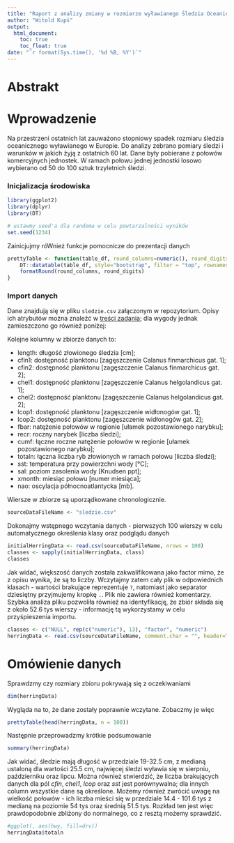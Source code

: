 ```yaml
---
title: "Raport z analizy zmiany w rozmiarze wyławianego Śledzia Oceanicznego"
author: "Witold Kupś"
output: 
  html_document:
    toc: true
    toc_float: true
date: "`r format(Sys.time(), '%d %B, %Y')`"
---
```

# Abstrakt

# Wprowadzenie

Na przestrzeni ostatnich lat zauważono stopniowy spadek rozmiaru śledzia oceanicznego wyławianego w Europie. Do analizy zebrano pomiary śledzi i warunków w jakich żyją z ostatnich 60 lat. Dane były pobierane z połowów komercyjnych jednostek. W ramach połowu jednej jednostki losowo wybierano od 50 do 100 sztuk trzyletnich śledzi.

### Inicjalizacja środowiska
```r
library(ggplot2)
library(dplyr)
library(DT)

# ustawmy seed'a dla randoma w celu powtarzalności wyników
set.seed(1234)

```

Zainicjujmy róWnież funkcje pomocnicze do prezentacji danych
```r
prettyTable <- function(table_df, round_columns=numeric(), round_digits=2) {
    DT::datatable(table_df, style="bootstrap", filter = "top", rownames = FALSE, extensions = "Buttons", options = list(dom = 'Bfrtip', buttons = c('copy', 'csv', 'excel', 'pdf', 'print'))) %>%
    formatRound(round_columns, round_digits)
}
```



### Import danych

Dane znajdują się w pliku `sledzie.csv` załączonym w repozytorium. Opisy ich atrybutów można znaleźć w [treści zadania](http://www.cs.put.poznan.pl/alabijak/emd/projekt/projekt_analiza.html); dla wygody jednak zamieszczono go również poniżej:

Kolejne kolumny w zbiorze danych to:

- length: długość złowionego śledzia [cm];
- cfin1: dostępność planktonu [zagęszczenie Calanus finmarchicus gat. 1];
- cfin2: dostępność planktonu [zagęszczenie Calanus finmarchicus gat. 2];
- chel1: dostępność planktonu [zagęszczenie Calanus helgolandicus gat. 1];
- chel2: dostępność planktonu [zagęszczenie Calanus helgolandicus gat. 2];
- lcop1: dostępność planktonu [zagęszczenie widłonogów gat. 1];
- lcop2: dostępność planktonu [zagęszczenie widłonogów gat. 2];
- fbar: natężenie połowów w regionie [ułamek pozostawionego narybku];
- recr: roczny narybek [liczba śledzi];
- cumf: łączne roczne natężenie połowów w regionie [ułamek pozostawionego narybku];
- totaln: łączna liczba ryb złowionych w ramach połowu [liczba śledzi];
- sst: temperatura przy powierzchni wody [°C];
- sal: poziom zasolenia wody [Knudsen ppt];
- xmonth: miesiąc połowu [numer miesiąca];
- nao: oscylacja północnoatlantycka [mb].

Wiersze w zbiorze są uporządkowane chronologicznie.
```r
sourceDataFileName <- "sledzie.csv"
```

Dokonajmy wstępnego wczytania danych - pierwszych 100 wierszy w celu automatycznego określenia klasy oraz podglądu danych
```r
initialHerringData <- read.csv(sourceDataFileName, nrows = 100)
classes <- sapply(initialHerringData, class)
classes
```
Jak widać, większość danych została zakwalifikowana jako factor mimo, że z opisu wynika, że są to liczby. Wczytajmy zatem cały plik w odpowiednich klasach - wartości brakujące reprezentuje `?`, natomiast jako separator dziesiętny przyjmujemy kropkę `.`. Plik nie zawiera również komentarzy.
Szybka analiza pliku pozwoliła również na identyfikację, że zbiór składa się z około 52.6 tys wierszy - informację tą wykorzystamy w celu przyśpieszenia importu.
```r
classes <- c("NULL", rep(c("numeric"), 13), "factor", "numeric")
herringData <- read.csv(sourceDataFileName, comment.char = "", header=TRUE, colClasses = classes, nrows=52600, dec = ".", na.strings = c("?"))
```


# Omówienie danych
Sprawdzmy czy rozmiary zbioru pokrywają się z oczekiwaniami
```r
dim(herringData)
```

Wygląda na to, że dane zostały poprawnie wczytane.
Zobaczmy je więc
```r
prettyTable(head(herringData, n = 100))
```


Następnie przeprowadzmy krótkie podsumowanie
```r
summary(herringData)
```
Jak widać, śledzie mają długość w przedziale 19-32.5 cm, z medianą ustaloną dla wartości 25.5 cm, najwięcej śledzi wyławia się w sierpniu, październiku oraz lipcu. Można również stwierdzić, że liczba brakujących danych dla pól *cfin*, *chel1*, *lcop* oraz *sst* jest porównywalna; dla innych column wszystkie dane są określone. 
Możemy również zwrócić uwagę na wielkość połowów - ich liczba mieści się w przedziale 14.4 - 101.6 tys z medianą na poziomie 54 tys oraz średnią 51.5 tys. Rozkład ten jest więc prawdopodobnie zbliżony do normalnego, co z resztą możemy sprawdzić.

```r
#ggplot(, aes(hwy, fill=drv))
herringData$totaln
```


